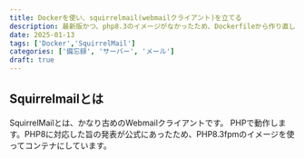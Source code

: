 ```yaml
---
title: Dockerを使い、squirrelmail(webmailクライアント)を立てる
description: 最新版かつ、php8.3のイメージがなかったため、Dockerfileから作り直しました。
date: 2025-01-13
tags: ['Docker','SquirrelMail']
categories: ['備忘録', 'サーバー', 'メール']
draft: true
---
```



## Squirrelmailとは

SquirrelMailとは、かなり古めのWebmailクライアントです。
PHPで動作します。PHP8に対応した旨の発表が公式にあったため、PHP8.3fpmのイメージを使ってコンテナにしています。


